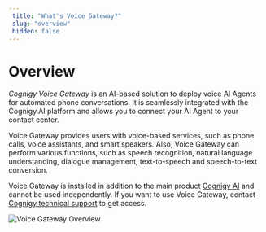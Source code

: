 ```yaml
---
 title: "What's Voice Gateway?" 
 slug: "overview" 
 hidden: false 
---
```


# Overview

*Cognigy Voice Gateway* is an AI-based solution to deploy voice AI Agents for automated phone conversations. 
It is seamlessly integrated with the Cognigy.AI platform and allows you to connect your AI Agent to your contact center.

Voice Gateway provides users with voice-based services, such as phone calls, voice assistants, and smart speakers. 
Also, Voice Gateway can perform various functions, such as speech recognition, natural language understanding, dialogue management, text-to-speech and speech-to-text conversion.

Voice Gateway is installed in addition to the main product [Cognigy AI](../index.md) and cannot be used independently. If you want to use Voice Gateway, contact [Cognigy technical support](../help/get-help.md) to get access. 

<img src="https://docs.cognigy.com/_assets/voice-gateway/VG_architecture.png" alt="Voice Gateway Overview" />
